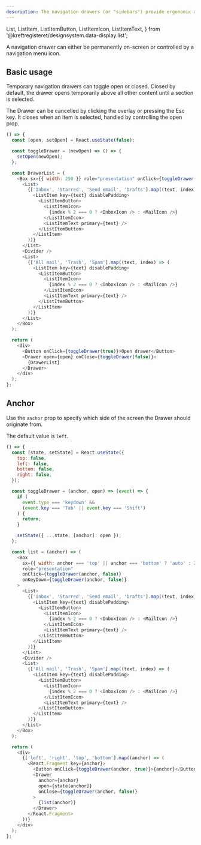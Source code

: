 ```yaml
---
description: The navigation drawers (or "sidebars") provide ergonomic access to destinations in a site or app functionality such as switching accounts.
---
```


  List,
  ListItem,
  ListItemButton,
  ListItemIcon,
  ListItemText,
} from '@kreftregisteret/designsystem.data-display.list';

A navigation drawer can either be permanently on-screen or controlled by a navigation menu icon.

## Basic usage

Temporary navigation drawers can toggle open or closed. Closed by default, the drawer opens temporarily above all other content until a section is selected.

The Drawer can be cancelled by clicking the overlay or pressing the Esc key. It closes when an item is selected, handled by controlling the open prop.

```js live
() => {
  const [open, setOpen] = React.useState(false);

  const toggleDrawer = (newOpen) => () => {
    setOpen(newOpen);
  };

  const DrawerList = (
    <Box sx={{ width: 250 }} role="presentation" onClick={toggleDrawer(false)}>
      <List>
        {['Inbox', 'Starred', 'Send email', 'Drafts'].map((text, index) => (
          <ListItem key={text} disablePadding>
            <ListItemButton>
              <ListItemIcon>
                {index % 2 === 0 ? <InboxIcon /> : <MailIcon />}
              </ListItemIcon>
              <ListItemText primary={text} />
            </ListItemButton>
          </ListItem>
        ))}
      </List>
      <Divider />
      <List>
        {['All mail', 'Trash', 'Spam'].map((text, index) => (
          <ListItem key={text} disablePadding>
            <ListItemButton>
              <ListItemIcon>
                {index % 2 === 0 ? <InboxIcon /> : <MailIcon />}
              </ListItemIcon>
              <ListItemText primary={text} />
            </ListItemButton>
          </ListItem>
        ))}
      </List>
    </Box>
  );

  return (
    <div>
      <Button onClick={toggleDrawer(true)}>Open drawer</Button>
      <Drawer open={open} onClose={toggleDrawer(false)}>
        {DrawerList}
      </Drawer>
    </div>
  );
};
```

## Anchor

Use the `anchor` prop to specify which side of the screen the Drawer should originate from.

The default value is `left`.

```js live
() => {
  const [state, setState] = React.useState({
    top: false,
    left: false,
    bottom: false,
    right: false,
  });

  const toggleDrawer = (anchor, open) => (event) => {
    if (
      event.type === 'keydown' &&
      (event.key === 'Tab' || event.key === 'Shift')
    ) {
      return;
    }

    setState({ ...state, [anchor]: open });
  };

  const list = (anchor) => (
    <Box
      sx={{ width: anchor === 'top' || anchor === 'bottom' ? 'auto' : 250 }}
      role="presentation"
      onClick={toggleDrawer(anchor, false)}
      onKeyDown={toggleDrawer(anchor, false)}
    >
      <List>
        {['Inbox', 'Starred', 'Send email', 'Drafts'].map((text, index) => (
          <ListItem key={text} disablePadding>
            <ListItemButton>
              <ListItemIcon>
                {index % 2 === 0 ? <InboxIcon /> : <MailIcon />}
              </ListItemIcon>
              <ListItemText primary={text} />
            </ListItemButton>
          </ListItem>
        ))}
      </List>
      <Divider />
      <List>
        {['All mail', 'Trash', 'Spam'].map((text, index) => (
          <ListItem key={text} disablePadding>
            <ListItemButton>
              <ListItemIcon>
                {index % 2 === 0 ? <InboxIcon /> : <MailIcon />}
              </ListItemIcon>
              <ListItemText primary={text} />
            </ListItemButton>
          </ListItem>
        ))}
      </List>
    </Box>
  );

  return (
    <div>
      {['left', 'right', 'top', 'bottom'].map((anchor) => (
        <React.Fragment key={anchor}>
          <Button onClick={toggleDrawer(anchor, true)}>{anchor}</Button>
          <Drawer
            anchor={anchor}
            open={state[anchor]}
            onClose={toggleDrawer(anchor, false)}
          >
            {list(anchor)}
          </Drawer>
        </React.Fragment>
      ))}
    </div>
  );
};
```
